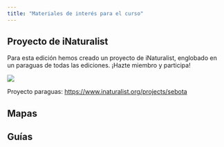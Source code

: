 ```yaml
---
title: "Materiales de interés para el curso"
---
```


## Proyecto de iNaturalist

Para esta edición hemos creado un proyecto de iNaturalist, englobado en un paraguas de todas las ediciones. ¡Hazte miembro y participa!

![](https://static.inaturalist.org/projects/170872-cover.jpg?1686818610)

<!-- Proyecto de la I Edición de SEBOTA: <https://www.inaturalist.org/projects/sebota-2023-somiedo> -->

Proyecto paraguas: <https://www.inaturalist.org/projects/sebota>

## Mapas

<!-- [Mapa de Somiedo](https://parquenaturalsomiedo.com/pdf/mapa-somiedo.pdf) -->

## Guías

<!-- [Flora del País Vasco (Aizpuru *et al.*, 1999)](http://www.jolube.es/pdf/Claves_Flora_PaisVasco_1999_Indice.pdf) -->

<!-- [Catálogo de las plantas vasculares del Principado de Asturias (Fernández-Prieto *et al.*, 2014)](https://drupal.gijon.es/sites/default/files/2019-05/Documento%20nº11%20%282014%29.pdf) -->

<!-- [Checklist of the vascular plants of the Cantabrian Mountains (Jiménez-Alfaro *et al*., 2021)](https://revistas.ucm.es/index.php/MBOT/article/view/74570/4564456558833) -->

<!-- [La protección de la flora vascular del Principado de Asturias (Fernández-Prieto *et al.*, 2007) (download)](https://www.indurot.uniovi.es/c/document_library/get_file?uuid=c8bee50b-9ba2-456a-80dc-ae48c51d6bb9&groupId=2490442%22) -->
